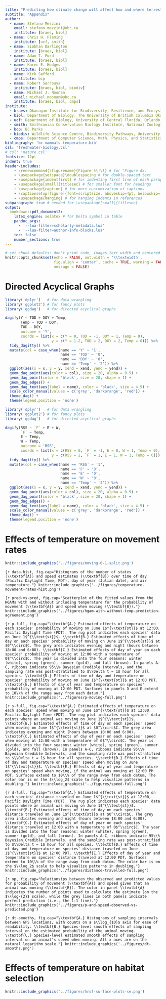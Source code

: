 ```yaml
---
title: "Predicting how climate change will affect how and where terrestrial mammals will move in British Columbia, Canada"
subtitle: "Appendix"
author:
  - name: Stefano Mezzini
    email: stefano.mezzini@ubc.ca
    institute: [braes, biol]
  - name: Chris H. Fleming
    institute: [ucf, smith]
  - name: Siobhan Darlington
    institute: [braes, biol]
  - name: Adam T. Ford
    institute: [braes, biol]
  - name: Karen E. Hodges
    institute: [braes, biol]
  - name: Kirk Safford
    institute: bcp
  - name: Robert Serrouya
    institute: [braes, biol, biodiv]
  - name: Michael J. Noonan
    email: michael.noonan@ubc.ca
    institute: [braes, biol, cmps]
institute:
  - braes: Okanagan Institute for Biodiversity, Resilience, and Ecosystem Services, The University of British Columbia Okanagan, Kelowna, British Columbia, Canada.
  - biol: Department of Biology, The University of British Columbia Okanagan, Kelowna, British Columbia, Canada.
  - ucf: Department of Biology, University of Central Florida, Orlando, Florida 32816, United States.
  - smith: Smithsonian Conservation Biology Institute, National Zoological Park, 1500 Remount Rd., Front Royal, VA 22630, United States.
  - bcp: BC Parks
  - biodiv: Wildlife Science Centre, Biodiversity Pathways, University of British Columbia Okanagan, Revelstoke, British Columbia, Canada.
  - cmps: Department of Computer Science, Math, Physics, and Statistics, The University of British Columbia Okanagan, Kelowna, British Columbia, Canada.
bibliography: 'bc-mammals-temperature.bib'
csl: 'freshwater-biology.csl'
# csl: 'nature.csl'
fontsize: 12pt
indent: true
header-includes:
    - \renewcommand{\figurename}{Figure S\!\!} # for "Figure Ax.
    - \usepackage{setspace}\doublespacing # for double-spaced text
    - \usepackage{indentfirst} # for indenting first line of each paragraph
    - \usepackage[small]{titlesec} # for smaller font for headings
    - \usepackage{caption} # for more customization of captions
    - \captionsetup[figure]{font=scriptsize, aboveskip=4pt, belowskip=-15pt}
    - \usepackage{hanging} # for hanging indents in references
subparagraph: true # needed for \usepackage[small]{titlesec}
output:
  bookdown::pdf_document2:
    latex_engine: xelatex # for Delta symbol in table
    pandoc_args:
      - '--lua-filter=scholarly-metadata.lua'
      - '--lua-filter=author-info-blocks.lua'
    toc: false
    number_sections: true
---
```


```r
# set chunk defaults: don't print code, images text width and centered
knitr::opts_chunk$set(echo = FALSE, out.width = '\\textwidth',
                      fig.align = 'center', cache = TRUE, warning = FALSE,
                      message = FALSE)
```

# Directed Acyclical Graphs

```r
library('dplyr')   # for data wrangling
library('ggplot2') # for fancy plots
library('ggdag')   # for directed acyclical graphs

dagify(Y ~ TOD + DOY + Temp,
       Temp ~ TOD + DOY,
       TOD ~ DOY,
       outcome = 'Y',
       coords = list(x = c(Y = 0, TOD = -1, DOY = 1, Temp = 0),
                     y = c(Y = 1.2, TOD = 2, DOY = 2, Temp = 0))) %>%
  tidy_dagitty() %>%
  mutate(col = case_when(name == 'Y' ~ '1',
                         name == 'TOD' ~ '0',
                         name == 'DOY' ~ '0',
                         name == 'Temp' ~ '2')) %>%
  ggplot(aes(x = x, y = y, xend = xend, yend = yend)) +
  geom_dag_point(aes(color = col), size = 20, alpha = 0.5) +
  geom_dag_point(color = 'black', size = 20, shape = 1) +
  geom_dag_edges() +
  geom_dag_text(aes(label = name), color = 'black', size = 4.5) +
  scale_color_manual(values = c('grey', 'darkorange', 'red')) +
  theme_dag() +
  theme(legend.position = 'none')
```

```r
library('dplyr')   # for data wrangling
library('ggplot2') # for fancy plots
library('ggdag')   # for directed acyclical graphs

dagify(RSS ~ `F` + E + W,
       `F` ~ Temp,
       E ~ Temp,
       W ~ Temp,
       outcome = 'RSS',
       coords = list(x = c(RSS = 0, `F` = -1, E = 0, W = 1, Temp = 0),
                     y = c(RSS = 2, `F` = 1, E = 1, W = 1, Temp = 0))) %>%
  tidy_dagitty() %>%
  mutate(col = case_when(name == 'RSS' ~ '1',
                         name == 'F' ~ '0',
                         name == 'E' ~ '0',
                         name == 'W' ~ '0',
                         name == 'Temp' ~ '2')) %>%
  ggplot(aes(x = x, y = y, xend = xend, yend = yend)) +
  geom_dag_point(aes(color = col), size = 20, alpha = 0.5) +
  geom_dag_point(color = 'black', size = 20, shape = 1) +
  geom_dag_edges() +
  geom_dag_text(aes(label = name), color = 'black', size = 4.5) +
  scale_color_manual(values = c('grey', 'darkorange', 'red')) +
  theme_dag() +
  theme(legend.position = 'none')
```

\clearpage

# Effects of temperature on movement rates

```r
knitr::include_graphics('../figures/moving-0-1-split.png')
```

```{r data-hist, fig.cap="Histograms of the number of states (\\textbf{A}) and speed estimates (\\textbf{B}) over time of day (Pacific Daylight Time, PDT), day of year (Julian date), and air temperature."}
knitr::include_graphics('../figures/temperature-movement-rates-hist.png')
```

```{r pred-vs-pred, fig.cap="Scatterplot of the fitted values from the HGAMs with and without including temperature for the probability of movement (\\textbf{A}) and speed when moving (\\textbf{B})."}
knitr::include_graphics('../figures/hgam-with-without-temp-prediction-agreement.png')
```

```{r p-full, fig.cap="\\textbf{A.} Estimated effects of temperature on each species' probability of moving on June 1$^{\\text{st}}$ at 12:00, Pacific Daylight Time (PDT). The rug plot indicates each species' data on June 1$^{\\text{st}}$. \\textbf{B.} Estimated effects of time of day on each species' probability of moving on June 1$^{\\text{st}}$ at $0^\\circ$C. The grey area indicates evening and night (hours between 18:00 and 6:00). \\textbf{C.} Estimated effects of day of year on each species' probability of moving at 12:00 with a temperature of 0$^\\circ$C. The year is divided into the four seasons: winter (white), spring (green), summer (gold), and fall (brown). In panels A-C, ribbons indicate 95\\% Bayesian Credible Intervals, and the sampling rate was post-stratified to $\\Delta t = 1$ hour for all species. \\textbf{D.} Effects of time of day and temperature on species' probability of moving on June 1$^{\\text{st}}$ at 12:00 PDT. \\textbf{E.} Effects of day of year and temperature on species' probability of moving at 12:00 PDT. Surfaces in panels D and E extend to 10\\% of the range away from each datum."}
knitr::include_graphics('../figures/p-moving-full.png')
```

<!-- speed and displacement don't need specifications on time of day because the change is relative, but keeping them anyway for consistency -->

```{r s-full, fig.cap="\\textbf{A.} Estimated effects of temperature on each species' speed when moving on June 1$^{\\text{st}}$ at 12:00, Pacific Daylight Time (PDT). The rug plot indicates each species' data points where an animal was moving on June 1$^{\\text{st}}$. \\textbf{B.} Estimated effects of time of day on each species' speed when moving on June 1$^{\\text{st}}$ at $0^\\circ$C. The grey area indicates evening and night (hours between 18:00 and 6:00). \\textbf{C.} Estimated effects of day of year on each species' speed when moving at 12:00 with a temperature of 0$^\\circ$C. The year is divided into the four seasons: winter (white), spring (green), summer (gold), and fall (brown). In panels A-C, ribbons indicate 95\\% Bayesian Credible Intervals, and the sampling rate was post-stratified to $\\Delta t = 1$ hour for all species. \\textbf{D.} Effects of time of day and temperature on species' speed when moving on June 1$^{\\text{st}}$. \\textbf{E.} Effects of day of year and temperature on species' speed when moving, if the animal was moving at 12:00 PM PDT. Surfaces extend to 10\\% of the range away from each datum. The color bar is on the $\\log_2$ scale to help visualize patterns in doubling."}
knitr::include_graphics('../figures/speed-full.png')
```

```{r d-full, fig.cap="\\textbf{A.} Estimated effects of temperature on each species' distance traveled on June 1$^{\\text{st}}$ at 12:00, Pacific Daylight Time (PDT). The rug plot indicates each species' data points where an animal was moving on June 1$^{\\text{st}}$. \\textbf{B.} Estimated effects of time of day on each species' distance traveled on June 1$^{\\text{st}}$ at $0^\\circ$C. The grey area indicates evening and night (hours between 18:00 and 6:00). \\textbf{C.} Estimated effects of day of year on each species' distance traveled at 12:00 with a temperature of 0$^\\circ$C. The year is divided into the four seasons: winter (white), spring (green), summer (gold), and fall (brown). In panels A-C, ribbons indicate 95\\% Bayesian Credible Intervals, and the sampling rate was post-stratified to $\\Delta t = 1$ hour for all species. \\textbf{D.} Effects of time of day and temperature on species' distance traveled on June 1$^{\\text{st}}$ at 12:00 PDT. \\textbf{E.} Effects of day of year and temperature on species' distance traveled at 12:00 PDT. Surfaces extend to 10\\% of the range away from each datum. The color bar is on the $\\log_2$ scale to help visualize patterns in doubling."}
knitr::include_graphics('../figures/distance-travelled-full.png')
```

```{r op, fig.cap="Relationsips between the observed and predicted values for probability of movement (\\textbf{A}) and speed given that an animal was moving (\\textbf{B}). The color in panel \\textbf{A} indicates the number of points used to calculate the estimate (on the $\\log-{2}$ scale), while the grey lines in both panels indicate perfect prediction (i.e., the 1:1 line)."}
knitr::include_graphics('../figures/p-and-speed-observed-vs-predicted.png')
```

```{r dt-smooths, fig.cap="\\textbf{A.} Histograms of sampling intervals between GPS locations, with counts on a $\\log_{10}$ axis for ease of readability. \\textbf{B.} Species-level smooth effects of sampling interval on the estimated probability of the animal moving. \\textbf{C.} Species-level estimated smooth effects of sampling interval on an animal's speed when moving. All x axes are on the natural logarithm scale."}
knitr::include_graphics('../figures/dt-smooths.png')
```

\clearpage

# Effects of temperature on habitat selection

```r
knitr::include_graphics('../figures/hrsf-surface-plots-se.png')
```
